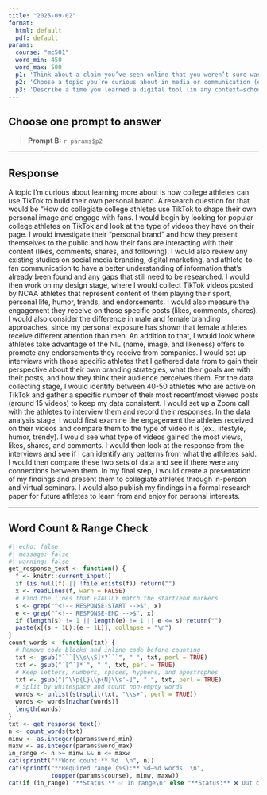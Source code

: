```yaml
---
title: "2025-09-02"
format:
  html: default
  pdf: default
params:
  course: "mc501"
  word_min: 450
  word_max: 500
  p1: 'Think about a claim you’ve seen online that you weren’t sure was true. How would the principles of empiricism and control help you design a study to test whether it was accurate?'
  p2: 'Choose a topic you’re curious about in media or communication (e.g., the effect of streaming on movie watching, how politicians use TikTok, portrayals of families on TV). Write a specific research question about it. Then, briefly describe what you would do in each of the five stages of the research workflow (Conceptualization, Design, Data Collection, Data Analysis, Communication) to answer it.'
  p3: 'Describe a time you learned a digital tool (in any context—school, work, a hobby) without really understanding the reasoning behind what you were doing. How might knowing the "why"—the tool-agnostic principles—have helped you use it more effectively, solve problems, or even choose a better tool for the task?'
---
```


## Choose **one** prompt to answer

> **Prompt B:** `r params$p2`

------------------------------------------------------------------------

## Response

<!-- RESPONSE-START -->

A topic I’m curious about learning more about is how college athletes can use TikTok to build their own personal brand. A research question for that would be “How do collegiate college athletes use TikTok to shape their own personal image and engage with fans. I would begin by looking for popular college athletes on TikTok and look at the type of videos they have on their page. I would investigate their “personal brand” and how they present themselves to the public and how their fans are interacting with their content (likes, comments, shares, and following). I would also review any existing studies on social media branding, digital marketing, and athlete-to-fan communication to have a better understanding of information that’s already been found and any gaps that still need to be researched. I would then work on my design stage, where I would collect TikTok videos posted by NCAA athletes that represent content of them playing their sport, personal life, humor, trends, and endorsements. I would also measure the engagement they receive on those specific posts (likes, comments, shares). I would also consider the difference in male and female branding approaches, since my personal exposure has shown that female athletes receive different attention than men. An addition to that, I would look where athletes take advantage of the NIL (name, image, and likeness) offers to promote any endorsements they receive from companies. I would set up interviews with those specific athletes that I gathered data from to gain their perspective about their own branding strategies, what their goals are with their posts, and how they think their audience perceives them. For the data collecting stage, I would identify between 40-50 athletes who are active on TikTok and gather a specific number of their most recent/most viewed posts (around 15 videos) to keep my data consistent. I would set up a Zoom call with the athletes to interview them and record their responses. In the data analysis stage, I would first examine the engagement the athletes received on their videos and compare them to the type of video it is (ex., lifestyle, humor, trendy). I would see what type of videos gained the most views, likes, shares, and comments. I would then look at the response from the interviews and see if I can identify any patterns from what the athletes said. I would then compare these two sets of data and see if there were any connections between them. In my final step, I would create a presentation of my findings and present them to collegiate athletes through in-person and virtual seminars. I would also publish my findings in a formal research paper for future athletes to learn from and enjoy for personal interests.<!-- RESPONSE-END -->

------------------------------------------------------------------------

## Word Count & Range Check

```r
#| echo: false
#| message: false
#| warning: false
get_response_text <- function() {
  f <- knitr::current_input()
  if (is.null(f) || !file.exists(f)) return("")
  x <- readLines(f, warn = FALSE)
  # Find the lines that EXACTLY match the start/end markers
  s <- grep("^<!-- RESPONSE-START -->$", x)
  e <- grep("^<!-- RESPONSE-END -->$", x)
  if (length(s) != 1 || length(e) != 1 || e <= s) return("")
  paste(x[(s + 1L):(e - 1L)], collapse = "\n")
}
count_words <- function(txt) {
  # Remove code blocks and inline code before counting
  txt <- gsub("```[\\s\\S]*?```", " ", txt, perl = TRUE)
  txt <- gsub("`[^`]*`", " ", txt, perl = TRUE)
  # Keep letters, numbers, spaces, hyphens, and apostrophes
  txt <- gsub("[^\\p{L}\\p{N}\\s'-]", " ", txt, perl = TRUE)
  # Split by whitespace and count non-empty words
  words <- unlist(strsplit(txt, "\\s+", perl = TRUE))
  words <- words[nzchar(words)]
  length(words)
}
txt <- get_response_text()
n <- count_words(txt)
minw <- as.integer(params$word_min)
maxw <- as.integer(params$word_max)
in_range <- n >= minw && n <= maxw
cat(sprintf("**Word count:** %d  \n", n))
cat(sprintf("**Required range (%s):** %d–%d words  \n",
            toupper(params$course), minw, maxw))
cat(if (in_range) "**Status:** ✅ In range\n" else "**Status:** ❌ Out of range\n")
```
